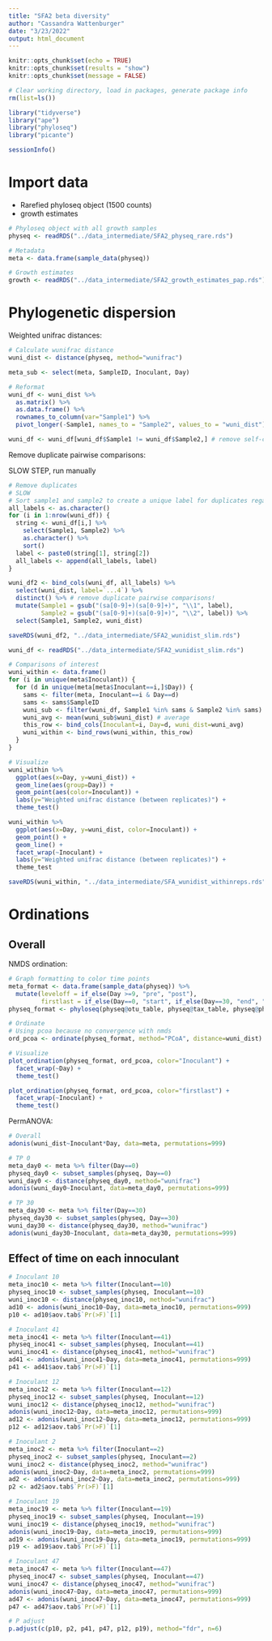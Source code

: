 ```yaml
---
title: "SFA2 beta diversity"
author: "Cassandra Wattenburger"
date: "3/23/2022"
output: html_document
---
```


```r
knitr::opts_chunk$set(echo = TRUE)
knitr::opts_chunk$set(results = "show")
knitr::opts_chunk$set(message = FALSE)
```

```r
# Clear working directory, load in packages, generate package info
rm(list=ls())

library("tidyverse")
library("ape")
library("phyloseq")
library("picante")

sessionInfo()
```

# Import data

* Rarefied phyloseq object (1500 counts)
* growth estimates

```r
# Phyloseq object with all growth samples
physeq <- readRDS("../data_intermediate/SFA2_physeq_rare.rds")

# Metadata
meta <- data.frame(sample_data(physeq))

# Growth estimates
growth <- readRDS("../data_intermediate/SFA2_growth_estimates_pap.rds")
```

# Phylogenetic dispersion

Weighted unifrac distances:

```r
# Calculate wunifrac distance
wuni_dist <- distance(physeq, method="wunifrac")

meta_sub <- select(meta, SampleID, Inoculant, Day)

# Reformat
wuni_df <- wuni_dist %>% 
  as.matrix() %>% 
  as.data.frame() %>%
  rownames_to_column(var="Sample1") %>% 
  pivot_longer(-Sample1, names_to = "Sample2", values_to = "wuni_dist")

wuni_df <- wuni_df[wuni_df$Sample1 != wuni_df$Sample2,] # remove self-comparisons
```

Remove duplicate pairwise comparisons:

SLOW STEP, run manually

```r
# Remove duplicates
# SLOW
# Sort sample1 and sample2 to create a unique label for duplicates regardless of order in columns
all_labels <- as.character()
for (i in 1:nrow(wuni_df)) {
  string <- wuni_df[i,] %>% 
    select(Sample1, Sample2) %>% 
    as.character() %>% 
    sort()
  label <- paste0(string[1], string[2])
  all_labels <- append(all_labels, label)
}

wuni_df2 <- bind_cols(wuni_df, all_labels) %>% 
  select(wuni_dist, label=`...4`) %>% 
  distinct() %>% # remove duplicate pairwise comparisons!
  mutate(Sample1 = gsub("(sa[0-9]+)(sa[0-9]+)", "\\1", label),
         Sample2 = gsub("(sa[0-9]+)(sa[0-9]+)", "\\2", label)) %>% 
  select(Sample1, Sample2, wuni_dist)

saveRDS(wuni_df2, "../data_intermediate/SFA2_wunidist_slim.rds")
```

```r
wuni_df <- readRDS("../data_intermediate/SFA2_wunidist_slim.rds")

# Comparisons of interest
wuni_within <- data.frame()
for (i in unique(meta$Inoculant)) {
  for (d in unique(meta[meta$Inoculant==i,]$Day)) {
    sams <- filter(meta, Inoculant==i & Day==d) 
    sams <- sams$SampleID
    wuni_sub <- filter(wuni_df, Sample1 %in% sams & Sample2 %in% sams) # isolate samples of interest
    wuni_avg <- mean(wuni_sub$wuni_dist) # average
    this_row <- bind_cols(Inoculant=i, Day=d, wuni_dist=wuni_avg)
    wuni_within <- bind_rows(wuni_within, this_row)
  }
}

# Visualize
wuni_within %>% 
  ggplot(aes(x=Day, y=wuni_dist)) +
  geom_line(aes(group=Day)) +
  geom_point(aes(color=Inoculant)) +
  labs(y="Weighted unifrac distance (between replicates)") +
  theme_test()

wuni_within %>% 
  ggplot(aes(x=Day, y=wuni_dist, color=Inoculant)) +
  geom_point() +
  geom_line() +
  facet_wrap(~Inoculant) +
  labs(y="Weighted unifrac distance (between replicates)") +
  theme_test
```

```r
saveRDS(wuni_within, "../data_intermediate/SFA_wunidist_withinreps.rds")
```


# Ordinations

## Overall

NMDS ordination:

```r
# Graph formatting to color time points
meta_format <- data.frame(sample_data(physeq)) %>% 
  mutate(leveloff = if_else(Day >=9, "pre", "post"),
         firstlast = if_else(Day==0, "start", if_else(Day==30, "end", "between")))
physeq_format <- phyloseq(physeq@otu_table, physeq@tax_table, physeq@phy_tree, sample_data(meta_format))

# Ordinate 
# Using pcoa because no convergence with nmds
ord_pcoa <- ordinate(physeq_format, method="PCoA", distance=wuni_dist)

# Visualize
plot_ordination(physeq_format, ord_pcoa, color="Inoculant") +
  facet_wrap(~Day) +
  theme_test()

plot_ordination(physeq_format, ord_pcoa, color="firstlast") +
  facet_wrap(~Inoculant) +
  theme_test()
```

PermANOVA:

```r
# Overall 
adonis(wuni_dist~Inoculant*Day, data=meta, permutations=999)

# TP 0
meta_day0 <- meta %>% filter(Day==0)
physeq_day0 <- subset_samples(physeq, Day==0)
wuni_day0 <- distance(physeq_day0, method="wunifrac")
adonis(wuni_day0~Inoculant, data=meta_day0, permutations=999)

# TP 30
meta_day30 <- meta %>% filter(Day==30)
physeq_day30 <- subset_samples(physeq, Day==30)
wuni_day30 <- distance(physeq_day30, method="wunifrac")
adonis(wuni_day30~Inoculant, data=meta_day30, permutations=999)
```

## Effect of time on each innoculant

```r
# Inoculant 10
meta_inoc10 <- meta %>% filter(Inoculant==10)
physeq_inoc10 <- subset_samples(physeq, Inoculant==10)
wuni_inoc10 <- distance(physeq_inoc10, method="wunifrac")
ad10 <- adonis(wuni_inoc10~Day, data=meta_inoc10, permutations=999)
p10 <- ad10$aov.tab$`Pr(>F)`[1]

# Inoculant 41
meta_inoc41 <- meta %>% filter(Inoculant==41)
physeq_inoc41 <- subset_samples(physeq, Inoculant==41)
wuni_inoc41 <- distance(physeq_inoc41, method="wunifrac")
ad41 <- adonis(wuni_inoc41~Day, data=meta_inoc41, permutations=999)
p41 <- ad41$aov.tab$`Pr(>F)`[1]

# Inoculant 12
meta_inoc12 <- meta %>% filter(Inoculant==12)
physeq_inoc12 <- subset_samples(physeq, Inoculant==12)
wuni_inoc12 <- distance(physeq_inoc12, method="wunifrac")
adonis(wuni_inoc12~Day, data=meta_inoc12, permutations=999)
ad12 <- adonis(wuni_inoc12~Day, data=meta_inoc12, permutations=999)
p12 <- ad12$aov.tab$`Pr(>F)`[1]

# Inoculant 2
meta_inoc2 <- meta %>% filter(Inoculant==2)
physeq_inoc2 <- subset_samples(physeq, Inoculant==2)
wuni_inoc2 <- distance(physeq_inoc2, method="wunifrac")
adonis(wuni_inoc2~Day, data=meta_inoc2, permutations=999)
ad2 <- adonis(wuni_inoc2~Day, data=meta_inoc2, permutations=999)
p2 <- ad2$aov.tab$`Pr(>F)`[1]

# Inoculant 19
meta_inoc19 <- meta %>% filter(Inoculant==19)
physeq_inoc19 <- subset_samples(physeq, Inoculant==19)
wuni_inoc19 <- distance(physeq_inoc19, method="wunifrac")
adonis(wuni_inoc19~Day, data=meta_inoc19, permutations=999)
ad19 <- adonis(wuni_inoc19~Day, data=meta_inoc19, permutations=999)
p19 <- ad19$aov.tab$`Pr(>F)`[1]

# Inoculant 47
meta_inoc47 <- meta %>% filter(Inoculant==47)
physeq_inoc47 <- subset_samples(physeq, Inoculant==47)
wuni_inoc47 <- distance(physeq_inoc47, method="wunifrac")
adonis(wuni_inoc47~Day, data=meta_inoc47, permutations=999)
ad47 <- adonis(wuni_inoc47~Day, data=meta_inoc47, permutations=999)
p47 <- ad47$aov.tab$`Pr(>F)`[1]

# P adjust
p.adjust(c(p10, p2, p41, p47, p12, p19), method="fdr", n=6)

```